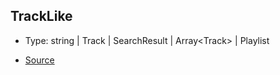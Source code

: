 ## TrackLike

- Type: string \| Track \| SearchResult \| Array\<Track> \| Playlist

- [Source](https://github.com/Androz2091/discord-player/blob/e2a9cfc/packages/discord-player/src/Player.ts#L27)